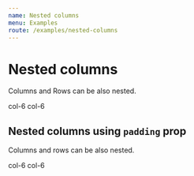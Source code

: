 ```yaml
---
name: Nested columns
menu: Examples
route: /examples/nested-columns
---
```



# Nested columns

Columns and Rows can be also nested.

<Playground>
  <ThemeProvider theme={theme}>
    <Container
      colCss={`
        background-color: #e0e0eb;
        border: 1px solid #b3b3cc;
        padding: 20px;
      `}
    >
      <Row>
        <Col size={8}>
          <Row>
            <Col size={6}>col-6</Col>
            <Col size={6}>col-6</Col>
          </Row>
        </Col>
        <Col size={4} />
      </Row>
    </Container>
  </ThemeProvider>
</Playground>

## Nested columns using `padding` prop

Columns and rows can be also nested.

<Playground>
  <ThemeProvider theme={theme}>
    <Container
      padding={20}
      colCss={`
        background-color: #e0e0eb;
        border: 1px solid #b3b3cc;
      `}
    >
      <Row>
        <Col size={8}>
          <Row>
            <Col size={6}>col-6</Col>
            <Col size={6}>col-6</Col>
          </Row>
        </Col>
        <Col size={4} />
      </Row>
    </Container>
  </ThemeProvider>
</Playground>
